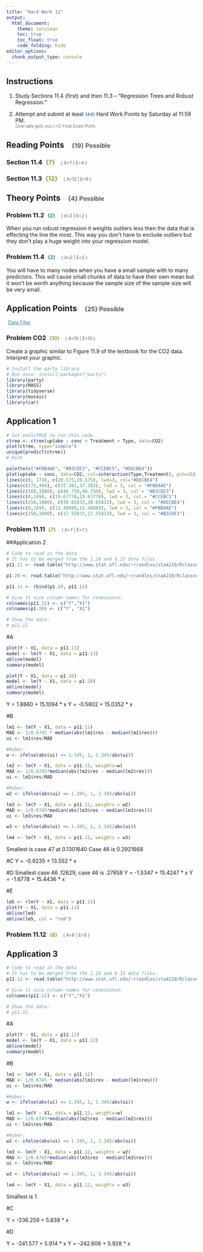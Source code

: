 ```yaml
---
title: "Hard Work 11"
output: 
  html_document:
    theme: cerulean
    toc: true
    toc_float: true
    code_folding: hide
editor_options: 
  chunk_output_type: console
---
```


<style>

</style>

## Instructions

1. Study Sections 11.4 (first) and then 11.3 -- "Regression Trees and Robust Regression."

2. Attempt and submit at least <span class=points style="padding-left:0px;">{44}</span> Hard Work Points by Saturday at 11:59 PM.    
<span class=note>Over <span class=points style="padding-left:0px;">{47}</span> gets you {+1} Final Exam Point.</span>    


## Reading Points <span class=headpoints>{19} Possible</span>

### Section 11.4 <span class=rrecpoints>{7}</span><span class=report>{ A=7 | E=4 }</span>


### Section 11.3 <span class=rrecpoints>{12}</span><span class=report>{ A=12 | E=9 }</span>




## Theory Points <span class=headpoints>{4} Possible</span>

### Problem 11.2 <span class=points>{2}</span><span class=report>{ A=2 | E=2 }</span>

When you run robust regression it weights outliers less then the data that is effecting the line the most. This way you don't have to exclude outliers but they don't play a huge weight into your regression model. 

 
### Problem 11.4 <span class=points>{2}</span><span class=report>{ A=2 | E=2 }</span>

You will have to many nodes when you have a small sample with to many predictors. This will cause small chunks of data to have their own mean but it won't be worth anything because the sample size of the sample size will be very small. 

## Application Points <span class=headpoints>{25} Possible</span>


<a class=datalink style="font-size:.9em;" target="_blank" href=http://www.stat.ufl.edu/~rrandles/sta4210/Rclassnotes/data/textdatasets/index.html>Data Files</a>

### Problem CO2 <span class=recpoints>{10}</span><span class=report>{ A=10 | E=10 }</span>

Create a graphic similar to Figure 11.9 of the textbook for the CO2 data. 
Interpret your graphic.

```r
# Install the party library
# Run once: install.packages("party")
library(party)
library(MASS)
library(tidyverse)
library(mosaic)
library(car)
```

## Application 1
```r
# Set eval=TRUE to run this code.
ctree <- ctree(uptake ~ conc + Treatment + Type, data=CO2)
plot(ctree, type="simple")
unique(predict(ctree))
# Hint

```
```r
palette(c("#FBB4AE", "#B3CDE3", "#CCEBC5", "#DECBE4"))
plot(uptake ~ conc, data=CO2, col=interaction(Type,Treatment), pch=16)
lines(c(0, 174), c(20.575,20.575), lwd=3, col="#DECBE4")
lines(c(175,499), c(37.383,37.383), lwd = 3, col = "#FBB4AE")
lines(c(500,1000), c(40.750,40.750), lwd = 3, col = "#B3CDE3")
lines(c(0,249), c(19.67778,19.67778), lwd = 3, col = "#CCEBC5")
lines(c(250,1000), c(30.65833,30.65833), lwd = 3, col = "#DECBE4")
lines(c(0,249), c(13.48889,13.48889), lwd = 3, col = "#FBB4AE")
lines(c(250,1000), c(17.55833,17.55833), lwd = 3, col = "#B3CDE3")
```


### Problem 11.11 <span class=recpoints>{7}</span><span class=report>{ A=7 | E=7 }</span> 
##Application 2
```r
# Code to read in the data
# It has to be merged from the 1.20 and 8.15 data files.
p11.11 <- read.table("http://www.stat.ufl.edu/~rrandles/sta4210/Rclassnotes/data/textdatasets/KutnerData/Chapter%2011%20Data%20Sets/CH11PR11.txt", header=FALSE)

p1.20 <- read.table("http://www.stat.ufl.edu/~rrandles/sta4210/Rclassnotes/data/textdatasets/KutnerData/Chapter%20%201%20Data%20Sets/CH01PR20.txt", header=FALSE)

p11.11 <- rbind(p1.20, p11.11)

# Give it nice column names for conevience:
colnames(p11.11) <- c("Y","X1")
colnames(p1.20) <- c("Y", "X1")

# Show the data:
# p11.11
```

#A
```r
plot(Y ~ X1, data = p11.11)
model <- lm(Y ~ X1, data = p11.11)
abline(model)
summary(model)

plot(Y ~ X1, data = p1.20)
model <- lm(Y ~ X1, data = p1.20)
abline(model)
summary(model)
```

 
Y = 1.8860 + 15.1094 * x
Y = -0.5802 + 15.0352 * x

#B
```r
lm1 <- lm(Y ~ X1, data = p11.11)
MAD <- 1/0.6745 * median(abs(lm1$res - median(lm1$res)))
ui <- lm1$res/MAD

#Huber:
w <- ifelse(abs(ui) <= 1.345, 1, 1.345/abs(ui))

lm2 <- lm(Y ~ X1, data = p11.11, weights=w)
MAD <- 1/0.6745*median(abs(lm2$res - median(lm2$res)))
ui <- lm2$res/MAD

#Huber: 
w2 <- ifelse(abs(ui) <= 1.345, 1, 1.345/abs(ui))

lm3 <- lm(Y ~ X1, data = p11.11, weights = w2)
MAD <- 1/0.6745*median(abs(lm3$res - median(lm3$res)))
ui <- lm3$res/MAD

w3 <- ifelse(abs(ui) <= 1.345, 1, 1.345/abs(ui))

lm4 <- lm(Y ~ X1, data = p11.11, weights = w3)


```
Smallest is case 47 at 0.1301640
Case 46 is 0.2921668

#C
Y = -0.9235 + 13.552 * x



#D
Smallest case 46 .12629, case 46 is .27858
Y = -1.5347 + 15.4247 * x
Y = -1.6778 + 15.4436 * x




#E
```r
lm5 <- rlm(Y ~ X1, data = p11.11)
plot(Y ~ X1, data = p11.11)
abline(lm4)
abline(lm5, col = "red")

```




### Problem 11.12 <span class=recpoints>{8}</span><span class=report>{ A=8 | E=8 }</span> 
## Application 3
```r
# Code to read in the data
# It has to be merged from the 1.20 and 8.15 data files.
p11.12 <- read.table("http://www.stat.ufl.edu/~rrandles/sta4210/Rclassnotes/data/textdatasets/KutnerData/Chapter%2011%20Data%20Sets/CH11PR12.txt", header=FALSE)

# Give it nice column names for conevience:
colnames(p11.12) <- c("Y","X1")

# Show the data:
# p11.12
```

#A

```r
plot(Y ~ X1, data = p11.12)
model <- lm(Y ~ X1, data = p11.12)
abline(model)
summary(model)
```

#B
```r
lm1 <- lm(Y ~ X1, data = p11.12)
MAD <- 1/0.6745 * median(abs(lm1$res - median(lm1$res)))
ui <- lm1$res/MAD

#Huber:
w <- ifelse(abs(ui) <= 1.345, 1, 1.345/abs(ui))

lm2 <- lm(Y ~ X1, data = p11.12, weights=w)
MAD <- 1/0.6745*median(abs(lm2$res - median(lm2$res)))
ui <- lm2$res/MAD

#Huber: 
w2 <- ifelse(abs(ui) <= 1.345, 1, 1.345/abs(ui))

lm3 <- lm(Y ~ X1, data = p11.12, weights = w2)
MAD <- 1/0.6745*median(abs(lm3$res - median(lm3$res)))
ui <- lm3$res/MAD

w3 <- ifelse(abs(ui) <= 1.345, 1, 1.345/abs(ui))

lm4 <- lm(Y ~ X1, data = p11.12, weights = w3)

```
Smallest is 1

#C

Y = -236.259 + 5.838 * x

#D

Y = -241.577 + 5.914 * x
Y = -242.606 + 5.928 * x

<footer>
</footer>



 
<style>
.points {
  font-size:.8em;
  padding-left:5px;
  font-weight:bold; 
  color:#317eac;
}

.recpoints {
  font-size:.8em;
  padding-left:5px;
  font-weight:bold; 
  color:#7eac31;
}

.rrecpoints {
  font-size:1em;
  padding-left:5px;
  font-weight:bold; 
  color:#7eac31;
}

.report {
  font-size:.7em;
  padding-left:15px;
  font-weight:normal; 
  color:#5a5a5a;
}

.datalink {
  font-size:.5em;
  color:#317eac;
  padding-left:5px;
}

.headnote {
  font-size:.6em;
  color:#787878;
}

.note {
  font-size:.8em;
  color:#787878;
}

.headpoints {
 font-size:12pt;
 color: #585858; 
 padding-left: 15px;
}
 </style>

 

 

 